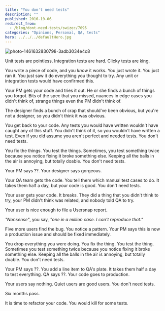 ```yaml
---
title: "You don't need tests"
description: ""
published: 2016-10-06
redirect_from:
  - /blog/dont-need-tests/swizec/7095
categories: "Opinions, Personal, QA, tests"
hero: ../../../defaultHero.jpg
---
```


![photo-1461632830798-3adb3034e4c8](https://swizec.com/blog/wp-content/uploads/2016/10/photo-1461632830798-3adb3034e4c8-1024x684.jpeg)

Unit tests are pointless. Integration tests are hard. Clicky tests are king.

You write a piece of code, and you _know_ it works. You just wrote it. You just ran it. You just saw it do everything you thought to try. Any unit or integration tests would have confirmed this.

Your PM gets your code and tries it out. He or she finds a bunch of things you forgot. Bits of the spec that you missed, nuances in edge cases you didn't think of, strange things even the PM didn't think of.

The designer finds a bunch of crap that should've been obvious, but you're not a designer, so you didn't think it was obvious.

You get back to your code. Any tests you would have written wouldn't have caught any of this stuff. You didn't think of it, so you wouldn't have written a test. Even if you did assume you aren't perfect and needed tests. You don't need tests.

You fix the things. You test the things. Sometimes, you test something twice because you notice fixing it broke something else. Keeping all the balls in the air is annoying, but totally doable. You don't need tests.

Your PM says ??. Your designer says gorgeous.

Your QA team gets the code. You tell them which manual test cases to do. It takes them half a day, but your code is good. You don't need tests.

Your user gets your code. It breaks. They did a thing that you didn't think to try, your PM didn't think was related, and nobody told QA to try.

Your user is nice enough to file a Usersnap report.

_"Nonsense"_, you say, _"one in a million case. I can't reproduce that."_

Five more users find the bug. You notice a pattern. Your PM says this is now a production issue and should be fixed immediately.

You drop everything you were doing. You fix the thing. You test the thing. Sometimes you test something twice because you notice fixing it broke something else. Keeping all the balls in the air is annoying, but totally doable. You don't need tests.

Your PM says ??. You add a line item to QA's plate. It takes them half a day to test everything. QA says ??. Your code goes to production.

Your users say nothing. Quiet users are good users. You don't need tests.

Six months pass.

It is time to refactor your code. You would kill for some tests.
